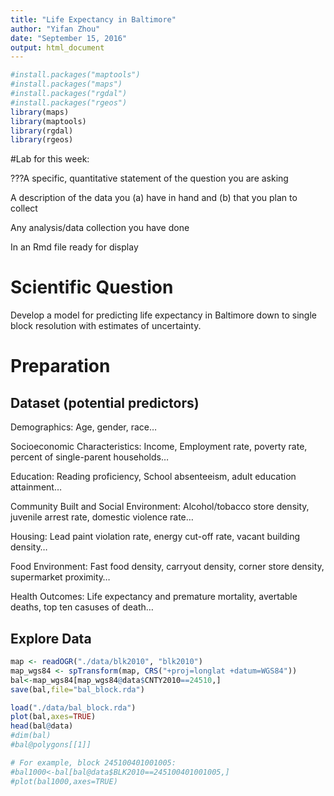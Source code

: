 ```yaml
---
title: "Life Expectancy in Baltimore"
author: "Yifan Zhou"
date: "September 15, 2016"
output: html_document
---
```


```r
#install.packages("maptools")
#install.packages("maps")
#install.packages("rgdal")
#install.packages("rgeos")
library(maps)
library(maptools)
library(rgdal)
library(rgeos)
```

#Lab for this week:

???A specific, quantitative statement of the question you are asking 

A description of the data you (a) have in hand and (b) that you plan to collect

Any analysis/data collection you have done

In an Rmd file ready for display



# Scientific Question

Develop a model for predicting life expectancy in Baltimore down to single block resolution with estimates of uncertainty. 

# Preparation
## Dataset (potential predictors)
Demographics: Age, gender, race...

Socioeconomic Characteristics: Income, Employment rate, poverty rate, percent of single-parent households...

Education: Reading proficiency, School absenteeism, adult education attainment... 

Community Built and Social Environment: Alcohol/tobacco store density, juvenile arrest rate, domestic violence rate...

Housing: Lead paint violation rate, energy cut-off rate, vacant building density...

Food Environment: Fast food density, carryout density, corner store density, supermarket proximity...

Health Outcomes: Life expectancy and premature mortality, avertable deaths, top ten casuses of death...

## Explore Data



```r
map <- readOGR("./data/blk2010", "blk2010")
map_wgs84 <- spTransform(map, CRS("+proj=longlat +datum=WGS84"))
bal<-map_wgs84[map_wgs84@data$CNTY2010==24510,]
save(bal,file="bal_block.rda")
```

```r
load("./data/bal_block.rda")
plot(bal,axes=TRUE)
head(bal@data)
#dim(bal)
#bal@polygons[[1]]

# For example, block 245100401001005:
#bal1000<-bal[bal@data$BLK2010==245100401001005,]
#plot(bal1000,axes=TRUE)

```

